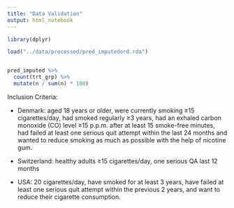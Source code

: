 ```yaml
---
title: "Data Validation"
output: html_notebook
---
```


```r
library(dplyr)
```


```r
load("../data/processed/pred_imputedord.rda")
```

```r

```




```r
pred_imputed %>%
  count(trt_grp) %>%
  mutate(n / sum(n) * 100)
```



Inclusion Criteria:

* Denmark: aged 18 years or older, were currently smoking ≥15 cigarettes/day, had smoked regularly ≥3 years, had an exhaled carbon monoxide (CO) level ≥15 p.p.m. after at least 15 smoke-free minutes, had failed at least one serious quit attempt within the last 24 months and wanted to reduce smoking as much as possible with the help of nicotine gum.

* Switzerland: healthy adults ≥15 cigarettes/day, one serious QA last 12 months

* USA: 20 cigarettes/day, have smoked for at least 3 years, have failed at least one serious quit attempt within the previous 2 years, and want to reduce their cigarette consumption.

